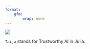 ```yaml
---
format: 
    gfm:
        wrap: none
---
```


<img src="profile/www/wide_logo.png" align="center">

`Taija` stands for Trustworthy AI in Julia. 